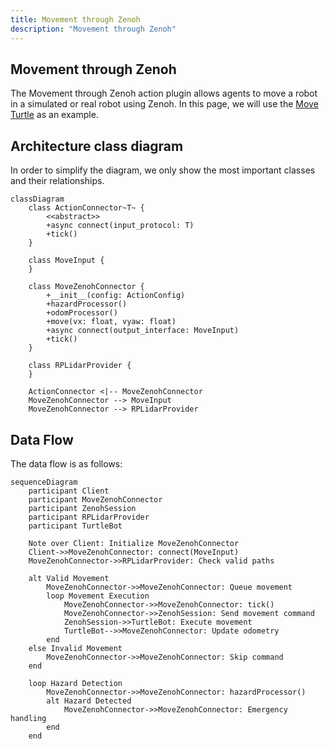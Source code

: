 ```yaml
---
title: Movement through Zenoh
description: "Movement through Zenoh"
---
```


## Movement through Zenoh

The Movement through Zenoh action plugin allows agents to move a robot in a simulated or real robot using Zenoh.
In this page, we will use the [Move Turtle](https://github.com/OpenmindAGI/OM1/tree/main/src/actions/move_turtle) as an example.

## Architecture class diagram

In order to simplify the diagram, we only show the most important classes and their relationships.
```mermaid
classDiagram
    class ActionConnector~T~ {
        <<abstract>>
        +async connect(input_protocol: T)
        +tick()
    }

    class MoveInput {
    }

    class MoveZenohConnector {
        +__init__(config: ActionConfig)
        +hazardProcessor()
        +odomProcessor()
        +move(vx: float, vyaw: float)
        +async connect(output_interface: MoveInput)
        +tick()
    }

    class RPLidarProvider {
    }

    ActionConnector <|-- MoveZenohConnector
    MoveZenohConnector --> MoveInput
    MoveZenohConnector --> RPLidarProvider
```

## Data Flow

The data flow is as follows:

```mermaid
sequenceDiagram
    participant Client
    participant MoveZenohConnector
    participant ZenohSession
    participant RPLidarProvider
    participant TurtleBot

    Note over Client: Initialize MoveZenohConnector
    Client->>MoveZenohConnector: connect(MoveInput)
    MoveZenohConnector->>RPLidarProvider: Check valid paths
    
    alt Valid Movement
        MoveZenohConnector->>MoveZenohConnector: Queue movement
        loop Movement Execution
            MoveZenohConnector->>MoveZenohConnector: tick()
            MoveZenohConnector->>ZenohSession: Send movement command
            ZenohSession->>TurtleBot: Execute movement
            TurtleBot-->>MoveZenohConnector: Update odometry
        end
    else Invalid Movement
        MoveZenohConnector->>MoveZenohConnector: Skip command
    end

    loop Hazard Detection
        MoveZenohConnector->>MoveZenohConnector: hazardProcessor()
        alt Hazard Detected
            MoveZenohConnector->>MoveZenohConnector: Emergency handling
        end
    end
```
